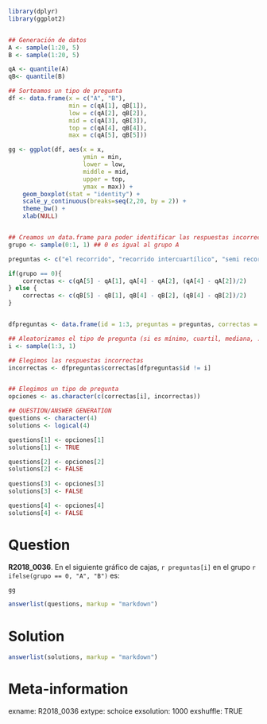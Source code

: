 ```r
library(dplyr)
library(ggplot2)


## Generación de datos
A <- sample(1:20, 5)
B <- sample(1:20, 5)

qA <- quantile(A)
qB<- quantile(B)

## Sorteamos un tipo de pregunta
df <- data.frame(x = c("A", "B"),
                 min = c(qA[1], qB[1]),
                 low = c(qA[2], qB[2]),
                 mid = c(qA[3], qB[3]),
                 top = c(qA[4], qB[4]),
                 max = c(qA[5], qB[5]))

gg <- ggplot(df, aes(x = x,
                     ymin = min,
                     lower = low,
                     middle = mid,
                     upper = top,
                     ymax = max)) +
    geom_boxplot(stat = "identity") +
    scale_y_continuous(breaks=seq(2,20, by = 2)) +
    theme_bw() +
    xlab(NULL)


## Creamos un data.frame para poder identificar las respuestas incorrectas
grupo <- sample(0:1, 1) ## 0 es igual al grupo A

preguntas <- c("el recorrido", "recorrido intercuartílico", "semi recorrido intercuartilar")

if(grupo == 0){
    correctas <- c(qA[5] - qA[1], qA[4] - qA[2], (qA[4] - qA[2])/2)
} else {
    correctas <- c(qB[5] - qB[1], qB[4] - qB[2], (qB[4] - qB[2])/2)
}


dfpreguntas <- data.frame(id = 1:3, preguntas = preguntas, correctas = correctas, stringsAsFactors = FALSE)

## Aleatorizamos el tipo de pregunta (si es mínimo, cuartil, mediana, ...)
i <- sample(1:3, 1)

## Elegimos las respuestas incorrectas
incorrectas <- dfpreguntas$correctas[dfpreguntas$id != i]


## Elegimos un tipo de pregunta
opciones <- as.character(c(correctas[i], incorrectas))

## QUESTION/ANSWER GENERATION
questions <- character(4)
solutions <- logical(4)

questions[1] <- opciones[1]
solutions[1] <- TRUE

questions[2] <- opciones[2]
solutions[2] <- FALSE
    
questions[3] <- opciones[3]
solutions[3] <- FALSE

questions[4] <- opciones[4]
solutions[4] <- FALSE
```


Question
========
**R2018_0036**. En el siguiente gráfico de cajas, `r preguntas[i]` en el grupo `r ifelse(grupo == 0, "A", "B")` es:  


```r
gg
```


```r
answerlist(questions, markup = "markdown")
```
  
  
Solution
========

```r
answerlist(solutions, markup = "markdown")
```

Meta-information
================
exname: R2018_0036
extype: schoice
exsolution: 1000
exshuffle: TRUE